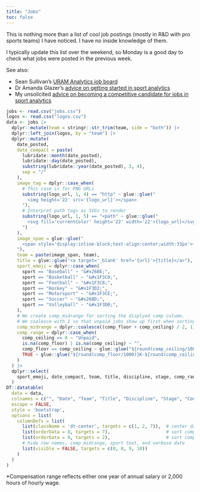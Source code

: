 ```yaml
---
title: "Jobs"
toc: false
---
```


This is nothing more than a list of cool job postings (mostly in R&D with pro sports teams) I have noticed. I have no inside knowledge of them.

I typically update this list over the weekend, so Monday is a good day to check what jobs were posted in the previous week.

See also:

- Sean Sullivan's [URAM Analytics job board](https://www.uramanalytics.com/job-board){target=_blank}
- Dr Amanda Glazer's [advice on getting started in sport analytics](https://www.amandaglazer.com/sports-analytics){target=_blank}
- My unsolicited [advice on becoming a competitive candidate for jobs in sport analytics](advice/index.qmd)

```r
jobs <- read.csv("jobs.csv")
logos <- read.csv("logos.csv")
data <- jobs |>
  dplyr::mutate(team = stringr::str_trim(team, side = "both")) |>
  dplyr::left_join(logos, by = "team") |>
  dplyr::mutate(
    date_posted,
    date_compact = paste(
      lubridate::month(date_posted),
      lubridate::day(date_posted),
      substring(lubridate::year(date_posted), 3, 4),
      sep = "/"
    ),
    image_tag = dplyr::case_when(
      # This case is for PNG URLs
      substring(logo_url, 1, 4) == "http" ~ glue::glue("
        <img height='22' src='{logo_url}'></span>
      "),
      # Interpret path tags as SVGs to render
      substring(logo_url, 1, 5) == "<path" ~ glue::glue("
        <svg fill='currentColor' height='22' width='22'>{logo_url}</svg>
      ")
    ),
    image_span = glue::glue("
      <span style='display:inline-block;text-align:center;width:33px'>{image_tag}</span>
    "),
    team = paste(image_span, team),
    title = glue::glue("<a target='_blank' href='{url}'>{title}</a>"),
    sport_emoji = dplyr::case_when(
      sport == "Baseball" ~ "&#x26BE;",
      sport == "Basketball" ~ "&#x1F3C0;",
      sport == "Football" ~ "&#x1F3C8;",
      sport == "Hockey" ~ "&#x1F3D2;",
      sport == "Motorsport" ~ "&#x1F3CE;",
      sport == "Soccer" ~ "&#x26BD;",
      sport == "Volleyball" ~ "&#x1F3D0;",
    ),
    # We create comp_midrange for sorting the displyed comp column.
    # We coalesce with 1 so that unpaid jobs show up first when sorting on this column ascending.
    comp_midrange = dplyr::coalesce((comp_floor + comp_ceiling) / 2, 1),
    comp_range = dplyr::case_when(
      comp_ceiling == 0 ~ "Unpaid",
      is.na(comp_floor) | is.na(comp_ceiling) ~ "",
      comp_floor == comp_ceiling ~ glue::glue("${round(comp_ceiling/1000)}K"),
      TRUE ~ glue::glue("${round(comp_floor/1000)}K-${round(comp_ceiling/1000)}K")
    )
  ) |>
  dplyr::select(
    sport_emoji, date_compact, team, title, discipline, stage, comp_range, comp_midrange, sport, date_posted
  )
DT::datatable(
  data = data,
  colnames = c("", "Date", "Team", "Title", "Discipline", "Stage", "Comp*", "Comp Midrange", "Sport", "Date Verbose"),
  escape = FALSE,
  style = 'bootstrap',
  options = list(
    columnDefs = list(
      list(className = 'dt-center', targets = c(1, 2, 7)),  # center date and comp range
      list(orderData = 8, targets = 7),                     # sort comp range by midrange
      list(orderData = 9, targets = 2),                     # sort compact date by verbose date
      # hide row names, comp midrange, sport text, and verbose date
      list(visible = FALSE, targets = c(0, 8, 9, 10))       
    )
  )
)
```

*Compensation range reflects either one year of annual salary or 2,000 hours of hourly wage.